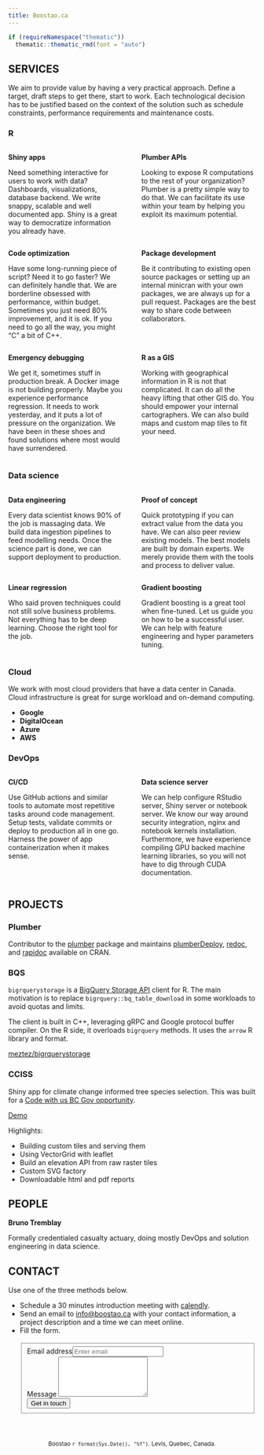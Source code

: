```yaml
---
title: Boostao.ca
---
```


```r
if (requireNamespace("thematic")) 
  thematic::thematic_rmd(font = "auto")
```

<style>
  .section-head h2, h6 {
     text-align:center;
     margin-top:0;
     padding-bottom:25px;
  }
  .nav-tabs {
    justify-content: center !important;
  }
  body {
    padding-bottom: 5px !important
  }
</style>

## <span class="ion ion-forward" style="transform: scale(1, -1);"></span> SERVICES {.tabset .tabset-fade .section-head}

We aim to provide value by having a very practical approach. Define a target, draft steps to get there, start to work. Each technological decision has to be justified based on the context of the solution such as schedule constraints, performance requirements and maintenance costs.

### R

:::: {style="display: flex;"}
::: {style="flex:0.5;padding-right:2vw"}
**Shiny apps** <span class="ion ion-star"></span>

Need something interactive for users to work with data? Dashboards, visualizations, database backend. We write snappy, scalable and well documented app. Shiny is a great way to democratize information you already have. 
:::
::: {style="flex:0.5;padding-left:2vw"}
**Plumber APIs** <span class="ion ion-wrench"></span>

Looking to expose R computations to the rest of your organization? Plumber is a pretty simple way to do that. We can facilitate its use within your team by helping you exploit its maximum potential.
:::
::::
:::: {style="display: flex;"}
::: {style="flex:0.5;padding-right:2vw"}
**Code optimization** <span class="ion ion-code-working"></span>

Have some long-running piece of script? Need it to go faster? We can definitely handle that. We are borderline obsessed with performance, within budget. Sometimes you just need 80% improvement, and it is ok. If you need to go all the way, you might "C" a bit of C++.
:::
::: {style="flex:0.5;padding-left:2vw"}
**Package development** <span class="ion ion-pull-request"></span>

Be it contributing to existing open source packages or setting up an internal minicran with your own packages, we are always up for a pull request. Packages are the best way to share code between collaborators.
:::
::::
:::: {style="display: flex;"}
::: {style="flex:0.5;padding-right:2vw"}
**Emergency debugging** <span class="ion ion-bug"></span>

We get it, sometimes stuff in production break. A Docker image is not building properly. Maybe you experience performance regression. It needs to work yesterday, and it puts a lot of pressure on the organization. We have been in these shoes and found solutions where most would have surrendered.
:::
::: {style="flex:0.5;padding-left:2vw"}
**R as a GIS** <span class="ion ion-map"></span>

Working with geographical information in R is not that complicated. It can do all the heavy lifting that other GIS do. You should empower your internal cartographers. We can also build maps and custom map tiles to fit your need.
:::
::::

### Data science

:::: {style="display: flex;"}
::: {style="flex:0.5;padding-right:2vw"}
**Data engineering** <span class="ion ion-social-buffer"></span>

Every data scientist knows 90% of the job is massaging data. We build data ingestion pipelines to feed modelling needs. Once the science part is done, we can support deployment to production.
:::
::: {style="flex:0.5;padding-left:2vw"}
**Proof of concept** <span class="ion ion-flash"></span>

Quick prototyping if you can extract value from the data you have. We can also peer review existing models. The best models are built by domain experts. We merely provide them with the tools and process to deliver value.
:::
::::
:::: {style="display: flex;"}
::: {style="flex:0.5;padding-right:2vw"}
**Linear regression** <span class="ion ion-ios-pulse-strong"></span>

Who said proven techniques could not still solve business problems. Not everything has to be deep learning. Choose the right tool for the job.
:::
::: {style="flex:0.5;padding-left:2vw"}
**Gradient boosting** <span class="ion ion-android-options"></span>

Gradient boosting is a great tool when fine-tuned. Let us guide you on how to be a successful user. We can help with feature engineering and hyper parameters tuning.
:::
::::
### Cloud

We work with most cloud providers that have a data center in Canada. Cloud infrastructure is great for surge workload and on-demand computing.

 - **Google**
 - **DigitalOcean**
 - **Azure**
 - **AWS**

### DevOps
:::: {style="display: flex;"}
::: {style="flex:0.5;padding-right:2vw"}
**CI/CD** <span class="ion ion-loop"></span>

Use GitHub actions and similar tools to automate most repetitive tasks around code management. Setup tests, validate commits or deploy to production all in one go. Harness the power of app containerization when it makes sense.
:::
::: {style="flex:0.5;padding-left:2vw"}
**Data science server** <span class="ion ion-monitor"></span>

We can help configure RStudio server, Shiny server or notebook server. We know our way around security integration, nginx and notebook kernels installation. Furthermore, we have experience compiling GPU backed machine learning libraries, so you will not have to dig through CUDA documentation.
:::
::::

## PROJECTS <span class="ion ion-forward" style="transform: scale(-1, -1);"></span> {.tabset .tabset-fade .section-head}

### Plumber

Contributor to the [plumber](https://github.com/rstudio/plumber) package and maintains [plumberDeploy](https://github.com/meztez/plumberDeploy), [redoc](https://github.com/meztez/redoc), and [rapidoc](https://github.com/meztez/rapidoc) available on CRAN.

### BQS

`bigrquerystorage` is a [BigQuery Storage API](https://cloud.google.com/bigquery/docs/reference/storage/) client for R. The main motivation is to replace `bigrquery::bq_table_download` in some workloads to avoid quotas and limits.

The client is built in C++, leveraging gRPC and Google protocol buffer compiler. On the R side, it overloads `bigrquery` methods. It uses the `arrow` R library and format.

[meztez/bigrquerystorage](https://github.com/meztez/bigrquerystorage)

### CCISS

Shiny app for climate change informed tree species selection.
This was built for a [Code with us BC Gov opportunity](https://digital.gov.bc.ca/marketplace/opportunities/code-with-us/f9b73f32-ca0d-4009-97b7-6bb04cb91394).

[Demo](https://neoxone.shinyapps.io/BCGOV_CCISS/)

Highlights:

 - Building custom tiles and serving them
 - Using VectorGrid with leaflet
 - Build an elevation API from raw raster tiles
 - Custom SVG factory
 - Downloadable html and pdf reports

## <span class="ion ion-forward" style="transform: scale(1, -1);"></span> PEOPLE {.section-head}

**Bruno Tremblay** <a href="https://www.linkedin.com/in/bruno-tremblay-508ba9201/"><span class="ion-social-linkedin"></span></a> <a href="https://github.com/meztez"><span class="ion ion-social-github"></span></a> <a href="https://twitter.com/meztez2"><span class="ion ion-social-twitter"></span></a>

Formally credentialed casualty actuary, doing mostly DevOps and solution engineering in data science.

## CONTACT <span class="ion ion-forward" style="transform: scale(-1, -1);"></span> {.section-head}

Use one of the three methods below.

 - Schedule a 30 minutes introduction meeting with [calendly](https://calendly.com/boostao/intro).  
 - Send an email to [info@boostao.ca](mailto:info@boostao.ca) with your contact information, a project description and a time we can meet online. 
 - Fill the form.<br /><br /><form method="POST" action="https://formspree.io/f/mpzkzdov"><fieldset><div class="form-group"><label for="inputEmail">Email address</label><input type="email" class="form-control" id="inputEmail" name="clientEmail" aria-describedby="emailClient" placeholder="Enter email"></div><div class="form-group"> <label for="clientmessage">Message</label><textarea class="form-control" id="clientmessage" name="clientmessage" rows="5"></textarea></div><button type="submit" class="btn btn-primary">Get in touch</button></fieldset></form>

<div style="text-align:center; padding-top:40px;"><small>Boostao `r format(Sys.Date(), "%Y")`. Levis, Quebec, Canada.</small></div>
